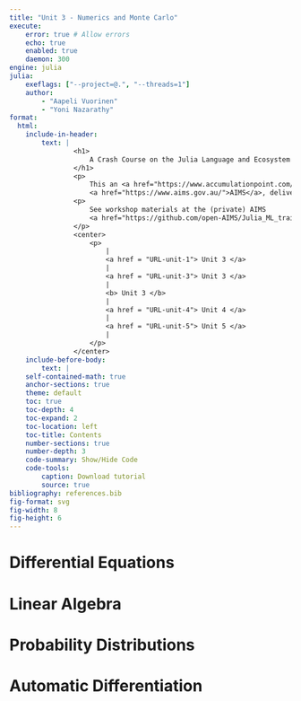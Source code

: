 ```yaml
---
title: "Unit 3 - Numerics and Monte Carlo"
execute:
    error: true # Allow errors
    echo: true
    enabled: true
    daemon: 300
engine: julia
julia:
    exeflags: ["--project=@.", "--threads=1"]
    author: 
        - "Aapeli Vuorinen"
        - "Yoni Nazarathy"
format:
  html:
    include-in-header:
        text: |
                <h1> 
                    A Crash Course on the Julia Language and Ecosystem
                </h1>
                <p> 
                    This an <a href="https://www.accumulationpoint.com/">Accumulation Point</a> workshop for 
                    <a href="https://www.aims.gov.au/">AIMS</a>, delivered by during June, 2025.
                <p>
                    See workshop materials at the (private) AIMS 
                    <a href="https://github.com/open-AIMS/Julia_ML_training">GitHub repo</a>.
                </p>
                <center>
                    <p> 
                        |
                        <a href = "URL-unit-1"> Unit 3 </a> 
                        |
                        <a href = "URL-unit-3"> Unit 3 </a>
                        |
                        <b> Unit 3 </b> 
                        |
                        <a href = "URL-unit-4"> Unit 4 </a>
                        |
                        <a href = "URL-unit-5"> Unit 5 </a> 
                        |
                    </p>
                </center>
    include-before-body:
        text: |
    self-contained-math: true
    anchor-sections: true
    theme: default
    toc: true
    toc-depth: 4
    toc-expand: 2
    toc-location: left
    toc-title: Contents
    number-sections: true
    number-depth: 3
    code-summary: Show/Hide Code
    code-tools:
        caption: Download tutorial
        source: true
bibliography: references.bib
fig-format: svg
fig-width: 8
fig-height: 6
---
```


# Differential Equations

# Linear Algebra

# Probability Distributions

# Automatic Differentiation